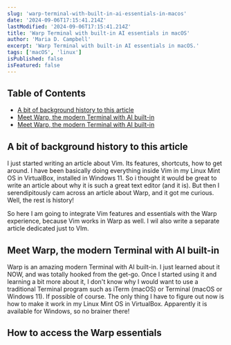 ```yaml
---
slug: 'warp-terminal-with-built-in-ai-essentials-in-macos'
date: '2024-09-06T17:15:41.214Z'
lastModified: '2024-09-06T17:15:41.214Z'
title: 'Warp Terminal with built-in AI essentials in macOS'
author: 'Maria D. Campbell'
excerpt: 'Warp Terminal with built-in AI essentials in macOS.'
tags: ['macOS', 'linux']
isPublished: false
isFeatured: false
---
```


## Table of Contents

-   [A bit of background history to this article](#a-bit-of-background-history-to-this-article)
-   [Meet Warp, the modern Terminal with AI built-in](#meet-warp-the-modern-terminal-with-ai-built-in)
-   [Meet Warp, the modern Terminal with AI built-in](#meet-warp-the-modern-terminal-with-ai-built-in)

## A bit of background history to this article

I just started writing an article about Vim. Its features, shortcuts, how to get
around. I have been basically doing everything inside Vim in my Linux Mint OS in
VirtualBox, installed in Windows 11. So i thought it would be great to write an
article about why it is such a great text editor (and it is). But then I
serendipitously cam across an article about Warp, and it got me curious. Well,
the rest is history!

So here I am going to integrate Vim features and essentials with the Warp
experience, because Vim works in Warp as well. I wil also write a separate
article dedicated just to VIm.

## Meet Warp, the modern Terminal with AI built-in

Warp is an amazing modern Terminal with AI built-in. I just learned about it
NOW, and was totally hooked from the get-go. Once I started using it and
learning a bit more about it, I don't know why I would want to use a traditional
Terminal program such as iTerm (macOS) or Terminal (macOS or Windows 11). If
possible of course. The only thing I have to figure out now is how to make it
work in my Linux Mint OS in VirtualBox. Apparently it is available for Windows,
so no brainer there!

## How to access the Warp essentials
